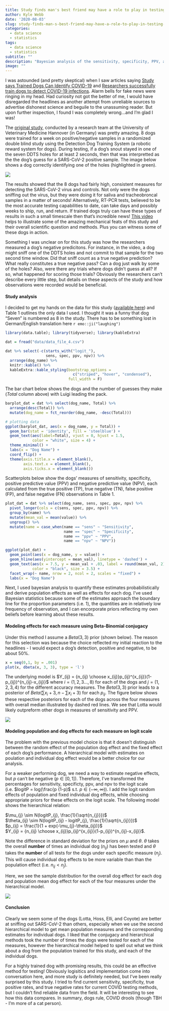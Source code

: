 ```yaml
---
title: Study finds man's best friend may have a role to play in testing for COVID-19
author: Kyle Webb
date: '2020-08-03'
slug: study-finds-man-s-best-friend-may-have-a-role-to-play-in-testing-for-covid-19
categories:
  - data science
  - statistics
tags:
  - data science
  - statistics
subtitle: ""
description: "Bayesian analysis of the sensitivity, specificity, PPV, and NPV distributions from a German study measuring dogs' ability to detect SARS-CoV-2 from saliva and tracheobronchial secretions"
image: ""
---
```


I was astounded (and pretty skeptical) when I saw articles saying [Study says Trained Dogs Can Identify COVID-19](https://www.webmd.com/lung/news/20200729/study-says-trained-dogs-can-identify-covid-19) and [Researchers successfully train dogs to detect COVID-19 infections](https://www.msn.com/en-us/health/medical/researchers-successfully-train-dogs-to-detect-covid-19-infections/ar-BB179GfW). Alarm bells for fake news were ringing in my head. Had curiosity not got the better of me, I would have disregarded the headlines as another attempt from unreliable sources to advertise dishonest science and beguile to the unassuming reader. But upon further inspection, I found I was completely wrong...and I'm glad I was! 

The [original study](https://bmcinfectdis.biomedcentral.com/articles/10.1186/s12879-020-05281-3), conducted by a research team at the University of Veterinary Medicine Hannover (in Germany) was pretty amazing. 8 dogs were trained for a week on positive/negative samples in a randomized double blind study using the Detection Dog Training System (a robotic reward system for dogs). During testing, if a dog's snout stayed in one of the seven DDTS holes for at least 2 seconds, then that was interpretted as the the dog's guess for a SARS-CoV-2 positive sample. The image below shows a dog correctly identifying one of the holes (highlighted in green).

![](/post/2020-08-03-study-finds-man-s-best-friend-may-have-a-role-to-play-in-testing-for-covid-19_files/ddts.png)

The results showed that the 8 dogs had fairly high, consistent measures for detecting the SARS-CoV-2 virus and controls. Not only were the dogs sniffing out the virus, but they were doing it for saliva and tracheobroncal samples in a matter of seconds! Alternatively, RT-PCR tests, believed to be the most accurate testing capabilities to date, can take days and possibly weeks to ship, run, and return. If trained dogs truly can have these types of results in such a small timescale then that's incredible news! [This video](https://www.youtube.com/watch?v=lzDYsZfd-fY&feature=youtu.be) helps to illustrate some of the amazing mechanical feats of this study and their overall scientific question and methods. Plus you can witness some of these dogs in action. 

Something I was unclear on for this study was how the researchers measured a dog's negative predicitons. For instance, in the video, a dog might sniff one of the DDTS holes and not commit to that sample for the two second time window. Did that sniff count as a true negative prediction? What really constitutes a true negative pass? Can a dog just walk by some of the holes? Also, were there any trials where dogs didn't guess at all? If so, what happened for scoring those trials? Obviously the researchers can't describe every little step, but details on these aspects of the study and how observations were recorded would be beneficial.

#### Study analysis

I decided to get my hands on the data for this study ([available here](https://zenodo.org/record/3950074)) and Table 1 outlines the only data I used. I thought it was a funny that dog "Seven" is numbered as 8 in the study. There has to be something lost in German/English translation here `r emo::ji("laughing")`

```r
library(data.table); library(tidyverse); library(kableExtra)

dat = fread("data/data_file_4.csv")
```

```r
dat %>% select(-c(starts_with("logit_"), 
                  sens, spec, ppv, npv)) %>%
  arrange(dog_name) %>% 
  knitr::kable() %>%
  kableExtra::kable_styling(bootstrap_options =
                              c("striped", "hover", "condensed"),
                            full_width = F)

```

The bar chart below shows the dogs and the number of guesses they make (*Total* column above) with Luigi leading the pack.

```r
barplot_dat = dat %>% select(dog_name, Total) %>% 
  arrange(desc(Total)) %>% 
  mutate(dog_name = fct_reorder(dog_name, -desc(Total))) 

# plotting data
ggplot(barplot_dat, aes(x = dog_name, y = Total)) +
  geom_bar(stat = 'identity', fill = 'steelblue') +
  geom_text(aes(label=Total), vjust = 0, hjust = 1.5, 
            color = "white", size = 4) +
  theme_minimal() +
  labs(x = "Dog Name") +
  coord_flip() +
  theme(axis.title.x = element_blank(),
        axis.text.x = element_blank(),
        axis.ticks.x = element_blank())

```

Scatterplots below show the dogs' measures of sensitivity, specificity, positive predictive value (PPV) and negative predictive value (NPV), each calculated from the true positive (TP), true negative (TN), false positive (FP), and false negative (FN) observations in Table 1. 

```r
plot_dat = dat %>% select(dog_name, sens, spec, ppv, npv) %>% 
  pivot_longer(cols = c(sens, spec, ppv, npv)) %>% 
  group_by(name) %>% 
  mutate(mean_val = mean(value)) %>% 
  ungroup() %>% 
  mutate(name = case_when(name == "sens" ~ "Sensitivity",
                          name == "spec" ~ "Specificity",
                          name == "ppv" ~ "PPV",
                          name == "npv" ~ "NPV"))

ggplot(plot_dat) +
  geom_point(aes(x = dog_name, y = value)) +
  geom_hline(aes(yintercept = mean_val), linetype = 'dashed') +
  geom_text(aes(x = 7.5, y = mean_val + .03, label = round(mean_val, 2)), 
            color = "black", size = 3.5) +
  facet_wrap(~ name, nrow = 2, ncol = 2, scales = "fixed") +
  labs(x = "Dog Name")
```

Next, I used bayesian analysis to quantify these estimates probabilistically and derive population effects as well as effects for each dog. I've used Bayesian statistics because some of the estimates approach the boundary line for the proportion parameters (i.e. 1), the quantities are in relatively low frequency of observation, and I can encorporate priors reflecting my own beliefs before learning about these results. 

#### Modeling effects for each measure using Beta-Binomial conjugacy

Under this method I assume a $Beta(3,3)$ prior (shown below). The reason for this selection was because the choice reflected my initial reaction to the headlines - I would expect a dog's detection, positive and negative, to be about 50%.

```r
x = seq(0,1, by = .001)
plot(x, dbeta(x, 3, 3), type = 'l')
```

The underlying model is $Y_{ij} = {n_{ij} \choose x_{ij}}p_{ij}^{x_{ij}}(1-p_{ij})^{n_{ij}-x_{ij}}$ where $i = {(1, 2, 3..., 8)}$ for each of the dogs and $j = {(1, 2, 3, 4)}$ for the different accuracy measures. The $Beta(3,3)$ prior leads to a posterior of $Beta(\sum{x_i} + 3, n - \sum{x_i} + 3)$ for each $p_{ij}$. The figure below shows these respective posteriors for each of the dogs across the four measures with overall median illustrated by dashed red lines. We see that Lotta would likely outpreform other dogs in measures of sensitivity and PPV.  

![](/post/2020-08-03-study-finds-man-s-best-friend-may-have-a-role-to-play-in-testing-for-covid-19_files/figure-html/beta_conj_sim.png)

#### Modeling population and dog effects for each measure on logit scale

The problem with the previous model choice is that it doesn't distinguish between the random effect of the population dog effect and the fixed effect of each dog's performance. A hierarchical model with estimates on poulation and individual dog effect would be a better choice for our analysis. 

For a weaker performing dog, we need a way to estimate negative effects, but $p$ can't be negative ($p \in [0,1]$). Therefore, I've transformed the percentages for sensitivity, specificty, ppv, and npv to the logit scale (i.e. $logitP = log(\frac{p {1-p)$ s.t. $p \in (-\infty, \infty)$). I add the logit random effects of population and fixed individual dog effects, while choosing appropriate priors for these effects on the logit scale. The following model shows the hierarchical relation:  

$\mu_{j} \sim N(logitP_{j}, \frac{1}{\sqrt{n_{j}}})$  
$\theta_{ij} \sim N(logitP_{ij} - logitP_{j}, \frac{1}{\sqrt{n_{ij}}})$  
$p_{ij} = \frac{1}{1 + exp(-\mu_{j}-\theta_{ij})}$  
$Y_{ij} = {n_{ij} \choose x_{ij}}p_{ij}^{x_{ij}}(1-p_{ij})^{n_{ij}-x_{ij}}$.  


Note the difference in standard deviation for the priors on $\mu$ and $\theta$. $\theta$ takes the overall **number** of times an individual dog ($n_{ij}$) has been tested and $\theta$ takes the **number** of all tests for the dogs under each specific measure ($n_{j}$). This will cause individual dog effects to be more variable than than the population effect (i.e. $n_{ij} < n_{j}$). 

Here, we see the sample distribution for the overall dog effect for each dog and population mean dog effect for each of the four measures under the hierarchical model. 

![](/post/2020-08-03-study-finds-man-s-best-friend-may-have-a-role-to-play-in-testing-for-covid-19_files/figure-html/hi2_overall.png)

#### Conclusion

Clearly we seem some of the dogs (Lotta, Hoss, Elli, and Coyote) are better at sniffing out SARS-CoV-2 than others, especially when we use the second hierarchical model to get mean population measures and the corresponding estimates for individual dogs. I liked that the conjugacy and hierarchical methods took the number of times the dogs were tested for each of the measures, however the hierarchical model helped to spell out what we think about a dog from the population trained for this study, and each of the individual dogs.  
  
For a highly trained dog with promising results, this could be an effective method for testing! Obviously logisitics and implementation come into conversation here, and more study is definitely needed, but I've been really surprised by this study. I tried to find current sensitivity, specificity, true positive rates, and true negative rates for current COVID testing methods, but I couldn't find reliable data from the field. It will be interesting to see how this data compares. In summary, dogs rule, COVID drools (though TBH - I'm more of a cat person). 